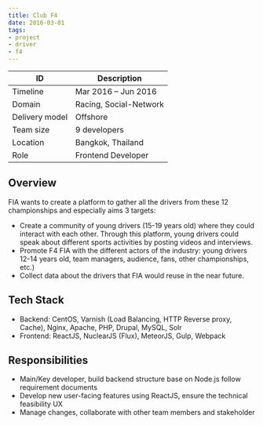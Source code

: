 ```yaml
---
title: Club F4
date: 2016-03-01
tags:
- project
- driver
- f4
---
```


ID | Description
---|------------
Timeline | Mar 2016 – Jun 2016
Domain | Racing, Social-Network
Delivery model | Offshore
Team size | 9 developers
Location | Bangkok, Thailand
Role | Frontend Developer

## Overview
FIA wants to create a platform to gather all the drivers from these 12 championships and especially aims 3 targets:
- Create a community of young drivers (15-19 years old) where they could interact with each other. Through this platform, young drivers could speak about different sports activities by posting videos and interviews.
- Promote F4 FIA with the different actors of the industry: young drivers 12-14 years old, team managers, audience, fans, other championships, etc.)
- Collect data about the drivers that FIA would reuse in the near future.

## Tech Stack
- Backend: CentOS, Varnish (Load Balancing, HTTP Reverse proxy, Cache), Nginx, Apache, PHP, Drupal, MySQL, Solr
- Frontend: ReactJS, NuclearJS (Flux), MeteorJS, Gulp, Webpack

## Responsibilities
- Main/Key developer, build backend structure base on Node.js follow requirement documents
- Develop new user-facing features using ReactJS, ensure the technical feasibility UX
- Manage changes, collaborate with other team members and stakeholder
